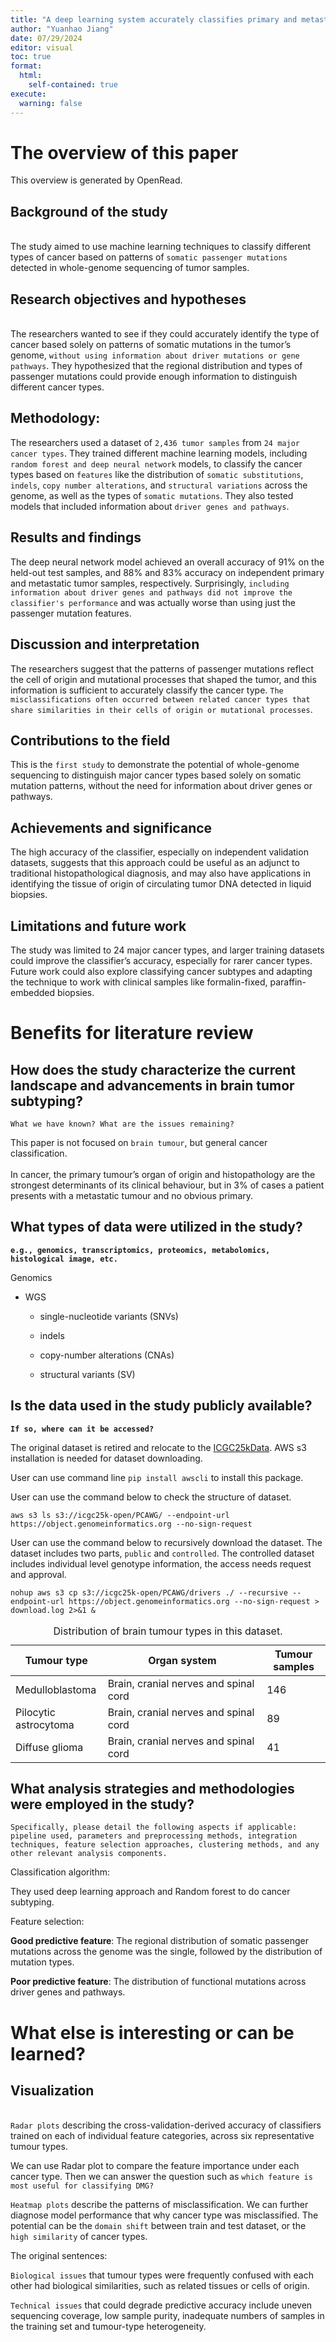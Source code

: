 ```yaml
---
title: "A deep learning system accurately classifies primary and metastatic cancers using passenger mutation patterns"
author: "Yuanhao Jiang"
date: 07/29/2024
editor: visual
toc: true
format:
  html:
    self-contained: true
execute:
  warning: false
---
```


# **The overview of this paper**

This overview is generated by OpenRead.

## **Background of the study**

\
The study aimed to use machine learning techniques to classify different types of cancer based on patterns of `somatic passenger mutations` detected in whole-genome sequencing of tumor samples.

##  **Research objectives and hypotheses**

\
The researchers wanted to see if they could accurately identify the type of cancer based solely on patterns of somatic mutations in the tumor's genome, `without using information about driver mutations or gene pathways`. They hypothesized that the regional distribution and types of passenger mutations could provide enough information to distinguish different cancer types.\

## **Methodology:** 

The researchers used a dataset of `2,436 tumor samples` from `24 major cancer types`. They trained different machine learning models, including `random forest and deep neural network` models, to classify the cancer types based on `features` like the distribution of `somatic substitutions`, `indels`, `copy number alterations`, and `structural variations` across the genome, as well as the types of `somatic mutations`. They also tested models that included information about `driver genes and pathways`.

##  **Results and findings** 

The deep neural network model achieved an overall accuracy of 91% on the held-out test samples, and 88% and 83% accuracy on independent primary and metastatic tumor samples, respectively. Surprisingly, `including information about driver genes and pathways did not improve the classifier's performance` and was actually worse than using just the passenger mutation features.

##  **Discussion and interpretation** 

The researchers suggest that the patterns of passenger mutations reflect the cell of origin and mutational processes that shaped the tumor, and this information is sufficient to accurately classify the cancer type. `The misclassifications often occurred between related cancer types that share similarities in their cells of origin or mutational processes`.

##  **Contributions to the field** 

This is the `first study` to demonstrate the potential of whole-genome sequencing to distinguish major cancer types based solely on somatic mutation patterns, without the need for information about driver genes or pathways.

##  **Achievements and significance** 

The high accuracy of the classifier, especially on independent validation datasets, suggests that this approach could be useful as an adjunct to traditional histopathological diagnosis, and may also have applications in identifying the tissue of origin of circulating tumor DNA detected in liquid biopsies.\

## **Limitations and future work**

The study was limited to 24 major cancer types, and larger training datasets could improve the classifier's accuracy, especially for rarer cancer types. Future work could also explore classifying cancer subtypes and adapting the technique to work with clinical samples like formalin-fixed, paraffin-embedded biopsies.

# Benefits for literature review

## **How does the study characterize the current landscape and advancements in brain tumor subtyping?**

`What we have known? What are the issues remaining?`

This paper is not focused on `brain tumour`, but general cancer classification. \
\
In cancer, the primary tumour’s organ of origin and histopathology are the strongest determinants of its clinical behaviour, but in 3% of cases a patient presents with a metastatic tumour and no obvious primary.

## **What types of data were utilized in the study?** 

**`e.g., genomics, transcriptomics, proteomics, metabolomics, histological image, etc.`**

Genomics

-   WGS

    -   single-nucleotide variants (SNVs)

    -   indels

    -   copy-number alterations (CNAs)

    -   structural variants (SV)

## **Is the data used in the study publicly available?** 

**`If so, where can it be accessed?`**

The original dataset is retired and relocate to the [ICGC25kData](https://docs.icgc-argo.org/docs/data-access/icgc-25k-data). AWS s3 installation is needed for dataset downloading.

User can use command line `pip install awscli` to install this package.

User can use the command below to check the structure of dataset.

`aws s3 ls s3://icgc25k-open/PCAWG/ --endpoint-url https://object.genomeinformatics.org --no-sign-request`

User can use the command below to recursively download the dataset. The dataset includes two parts, `public` and `controlled`. The controlled dataset includes individual level genotype information, the access needs request and approval.

`nohup aws s3 cp s3://icgc25k-open/PCAWG/drivers ./ --recursive --endpoint-url https://object.genomeinformatics.org --no-sign-request > download.log 2>&1 &`

| Tumour type           | Organ system                          | Tumour samples |
|-----------------------|---------------------------------------|----------------|
| Medulloblastoma       | Brain, cranial nerves and spinal cord | 146            |
| Pilocytic astrocytoma | Brain, cranial nerves and spinal cord | 89             |
| Diffuse glioma        | Brain, cranial nerves and spinal cord | 41             |

: Distribution of brain tumour types in this dataset.

## **What analysis strategies and methodologies were employed in the study?** 

`Specifically, please detail the following aspects if applicable: pipeline used, parameters and preprocessing methods, integration techniques, feature selection approaches, clustering methods, and any other relevant analysis components.`

Classification algorithm:

They used deep learning approach and Random forest to do cancer subtyping.

Feature selection:

**Good predictive feature**: The regional distribution of somatic passenger mutations across the genome was the single, followed by the distribution of mutation types.

**Poor predictive feature**: The distribution of functional mutations across driver genes and pathways.

# What else is interesting or can be learned?

## Visualization

\
`Radar plots` describing the cross-validation-derived accuracy of classifiers trained on each of individual feature categories, across six representative tumour types.

We can use Radar plot to compare the feature importance under each cancer type. Then we can answer the question such as `which feature is most useful for classifying DMG?`

`Heatmap plots` describe the patterns of misclassification. We can further diagnose model performance that why cancer type was misclassified. The potential can be the `domain shift` between train and test dataset, or the `high similarity` of cancer types.

The original sentences:

`Biological issues` that tumour types were frequently confused with each other had biological similarities, such as related tissues or cells of origin.

`Technical issues` that could degrade predictive accuracy include uneven sequencing coverage, low sample purity, inadequate numbers of samples in the training set and tumour-type heterogeneity.
